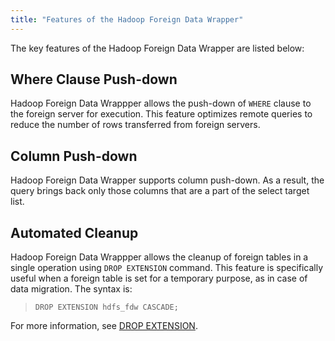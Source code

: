 ```yaml
---
title: "Features of the Hadoop Foreign Data Wrapper"
---
```


<div id="features_of_hdfs_fdw" class="registered_link"></div>


The key features of the Hadoop Foreign Data Wrapper are listed below:

## Where Clause Push-down

Hadoop Foreign Data Wrappper allows the push-down of `WHERE` clause to the foreign server for execution. This feature optimizes remote queries to reduce the number of rows transferred from foreign servers.

## Column Push-down

Hadoop Foreign Data Wrapper supports column push-down. As a result, the query brings back only those columns that are a part of the select target list.

## Automated Cleanup

Hadoop Foreign Data Wrappper allows the cleanup of foreign tables in a single operation using `DROP EXTENSION` command. This feature is specifically useful when a foreign table is set for a temporary purpose, as in case of data migration. The syntax is:

> `DROP EXTENSION hdfs_fdw CASCADE;`

For more information, see [DROP EXTENSION](https://www.postgresql.org/docs/current/sql-dropextension.html).
